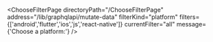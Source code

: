 


<ChooseFilterPage
    directoryPath="/ChooseFilterPage"
    address="/lib/graphqlapi/mutate-data"
    filterKind="platform"
    filters={['android','flutter','ios','js','react-native']}
    currentFilter="all"
    message={'Choose a platform:'}
/>
